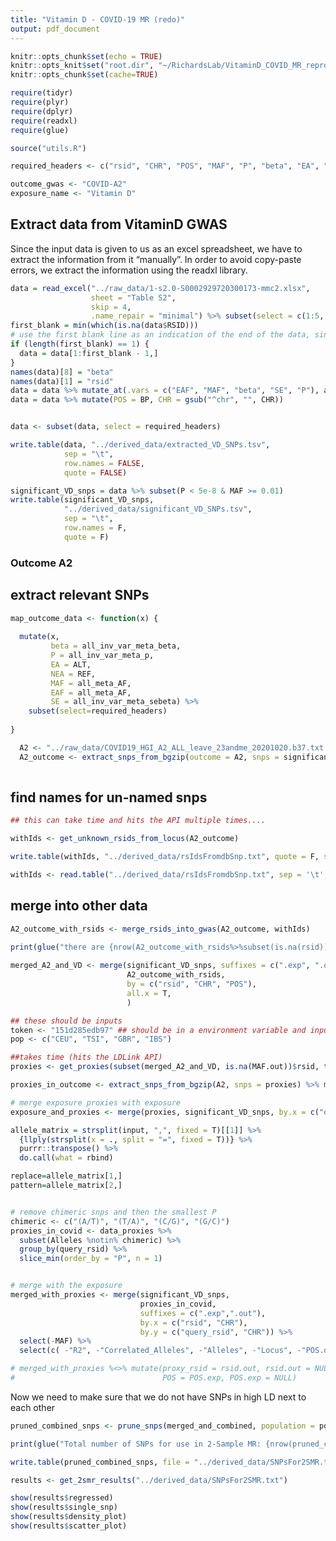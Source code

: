 ```yaml
---
title: "Vitamin D - COVID-19 MR (redo)"
output: pdf_document
---
```


```r
knitr::opts_chunk$set(echo = TRUE)
knitr::opts_knit$set("root.dir", "~/RichardsLab/VitaminD_COVID_MR_reproduce/")
knitr::opts_chunk$set(cache=TRUE)

require(tidyr)
require(plyr)
require(dplyr)
require(readxl)
require(glue)

source("utils.R")

required_headers <- c("rsid", "CHR", "POS", "MAF", "P", "beta", "EA", "NEA", "EAF", "SE")

outcome_gwas <- "COVID-A2"
exposure_name <- "Vitamin D"


```


## Extract data from VitaminD GWAS
Since the input data is given to us as an excel spreadsheet, we have to extract the information from it
"manually". In order to avoid copy-paste errors, we extract the information using the readxl library. 

```r

data = read_excel("../raw_data/1-s2.0-S0002929720300173-mmc2.xlsx", 
                  sheet = "Table S2", 
                  skip = 4, 
                  .name_repair = "minimal") %>% subset(select = c(1:5, 13:17))
first_blank = min(which(is.na(data$RSID)))
# use the first blank line as an indication of the end of the data, since the dictionary comes after
if (length(first_blank) == 1) {
  data = data[1:first_blank - 1,]
}
names(data)[8] = "beta"
names(data)[1] = "rsid"
data = data %>% mutate_at(.vars = c("EAF", "MAF", "beta", "SE", "P"), as.numeric)
data = data %>% mutate(POS = BP, CHR = gsub("^chr", "", CHR))


data <- subset(data, select = required_headers)

write.table(data, "../derived_data/extracted_VD_SNPs.tsv", 
            sep = "\t", 
            row.names = FALSE, 
            quote = FALSE)

significant_VD_snps = data %>% subset(P < 5e-8 & MAF >= 0.01) 
write.table(significant_VD_snps, 
            "../derived_data/significant_VD_SNPs.tsv", 
            sep = "\t", 
            row.names = F, 
            quote = F)
```
### Outcome A2 

## extract relevant SNPs
```r

map_outcome_data <- function(x) {
  
  mutate(x, 
         beta = all_inv_var_meta_beta, 
         P = all_inv_var_meta_p, 
         EA = ALT, 
         NEA = REF, 
         MAF = all_meta_AF, 
         EAF = all_meta_AF, 
         SE = all_inv_var_meta_sebeta) %>% 
    subset(select=required_headers)
  
}

  A2 <- "../raw_data/COVID19_HGI_A2_ALL_leave_23andme_20201020.b37.txt.gz"
  A2_outcome <- extract_snps_from_bgzip(outcome = A2, snps = significant_VD_snps) %>% map_outcome_data()
  
```

## find names for un-named snps
```r
## this can take time and hits the API multiple times....

withIds <- get_unknown_rsids_from_locus(A2_outcome)

write.table(withIds, "../derived_data/rsIdsFromdbSnp.txt", quote = F, sep = '\t', row.names = F)
```

```r
withIds <- read.table("../derived_data/rsIdsFromdbSnp.txt", sep = '\t', header = T)

```

## merge into other data
```r
A2_outcome_with_rsids <- merge_rsids_into_gwas(A2_outcome, withIds)
  
print(glue("there are {nrow(A2_outcome_with_rsids%>%subset(is.na(rsid)))} variants lacking rsid"))

merged_A2_and_VD <- merge(significant_VD_snps, suffixes = c(".exp", ".out"),
                          A2_outcome_with_rsids, 
                          by = c("rsid", "CHR", "POS"), 
                          all.x = T,
                          )
```

```r
## these should be inputs
token <- "151d285edb97" ## should be in a environment variable and input using 
pop <- c("CEU", "TSI", "GBR", "IBS")

##takes time (hits the LDLink API)
proxies <- get_proxies(subset(merged_A2_and_VD, is.na(MAF.out))$rsid, token, population = pop, results_dir = "../derived_data/", skip_api = TRUE )
```

```r

proxies_in_outcome <- extract_snps_from_bgzip(A2, snps = proxies) %>% map_outcome_data()

# merge exposure proxies with exposure
exposure_and_proxies <- merge(proxies, significant_VD_snps, by.x = c("query_rsid","CHR"), by.y = c("rsid","CHR"), suffixes = c(".proxy",".exp"))

allele_matrix = strsplit(input, ",", fixed = T)[[1]] %>% 
  {llply(strsplit(x = ., split = "=", fixed = T))} %>% 
  purrr::transpose() %>% 
  do.call(what = rbind)

replace=allele_matrix[1,]
pattern=allele_matrix[2,]


# remove chimeric snps and then the smallest P
chimeric <- c("(A/T)", "(T/A)", "(C/G)", "(G/C)")
proxies_in_covid <- data_proxies %>%
  subset(Alleles %notin% chimeric) %>%
  group_by(query_rsid) %>%
  slice_min(order_by = "P", n = 1)


# merge with the exposure
merged_with_proxies <- merge(significant_VD_snps,
                             proxies_in_covid,
                             suffixes = c(".exp",".out"),
                             by.x = c("rsid", "CHR"),
                             by.y = c("query_rsid", "CHR")) %>%
  select(-MAF) %>%
  select(c( -"R2", -"Correlated_Alleles", -"Alleles", -"Locus", -"POS.out"))

# merged_with_proxies %<>% mutate(proxy_rsid = rsid.out, rsid.out = NULL,
#                                 POS = POS.exp, POS.exp = NULL)

```

Now we need to make sure that we do not have SNPs in high LD next to each other

```r
pruned_combined_snps <- prune_snps(merged_and_combined, population = pop, token = token)

print(glue("Total number of SNPs for use in 2-Sample MR: {nrow(pruned_combined_snps)}."))

write.table(pruned_combined_snps, file = "../derived_data/SNPsFor2SMR.txt", sep = '\t', quote = F, row.names = F)
```

```r
results <- get_2smr_results("../derived_data/SNPsFor2SMR.txt")
```

```r
show(results$regressed)
show(results$single_snp)
show(results$density_plot)
show(results$scatter_plot)

```




